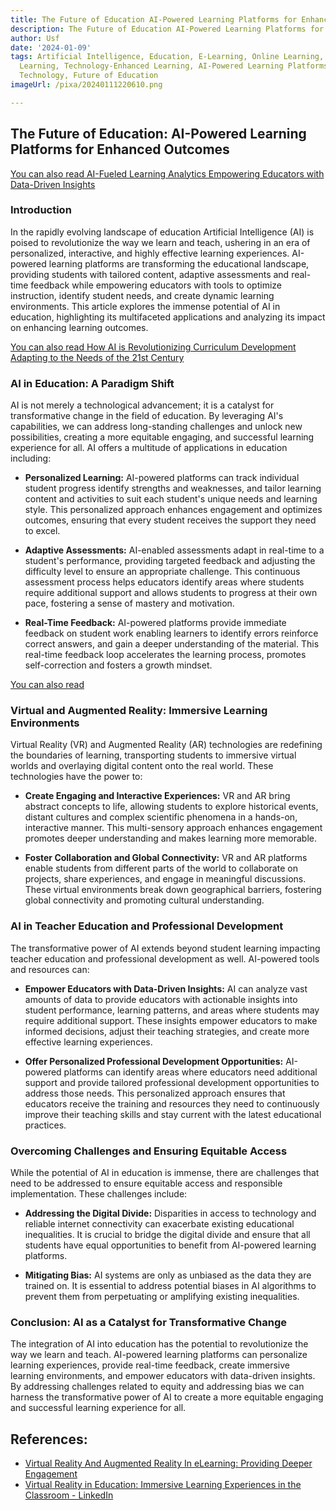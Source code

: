 ```yaml
---
title: The Future of Education AI-Powered Learning Platforms for Enhanced Outcomes
description: The Future of Education AI-Powered Learning Platforms for Enhanced Outcomes
author: Usf
date: '2024-01-09'
tags: Artificial Intelligence, Education, E-Learning, Online Learning, Personalized
  Learning, Technology-Enhanced Learning, AI-Powered Learning Platforms, Educational
  Technology, Future of Education
imageUrl: /pixa/20240111220610.png

---
```

## **The Future  of  Education: AI-Powered Learning  Platforms for  Enhanced Outcomes**

[You can also  read AI-Fueled Learning Analytics Empowering Educators  with Data-Driven Insights](AI-Fueled%20Learning%20Analytics%20Empowering%20Educators%20with%20Data-Driven%20Insights)


### **Introduction**

In the rapidly evolving landscape of education Artificial Intelligence (AI) is  poised to  revolutionize the way we learn and teach, ushering in an era of personalized, interactive, and highly effective learning  experiences. AI-powered learning platforms are transforming the educational landscape, providing students with tailored content,  adaptive assessments and real-time feedback while empowering  educators with tools to optimize instruction, identify student needs, and create dynamic learning environments. This article explores the  immense potential of AI in education, highlighting its multifaceted applications and analyzing its impact on enhancing learning outcomes.

[You can also read How AI  is Revolutionizing  Curriculum Development Adapting to the Needs  of the 21st Century](How%20AI%20is%20Revolutionizing%20Curriculum%20Development%20Adapting%20to%20the%20Needs%20of%20the%2021st%20Century)


### **AI in Education: A Paradigm Shift**

AI is  not merely a technological advancement; it is a catalyst for transformative  change in the field of education. By leveraging AI's capabilities,  we can address long-standing challenges  and unlock new possibilities, creating  a more equitable engaging, and successful learning experience for all. AI  offers a multitude of applications in education including:

- **Personalized Learning:** AI-powered platforms can track individual student progress identify strengths and  weaknesses, and tailor learning content and activities to suit each student's unique needs and learning style. This personalized approach enhances engagement and  optimizes outcomes, ensuring that every student receives the support they need  to excel.

- **Adaptive Assessments:** AI-enabled assessments adapt in real-time to a student's performance,  providing targeted feedback and adjusting the difficulty level to ensure an appropriate challenge.  This continuous assessment process helps educators identify areas where students require additional support and allows students to progress at their own pace, fostering a sense of mastery and motivation.

- **Real-Time Feedback:**  AI-powered platforms provide immediate feedback on student work enabling learners to identify errors  reinforce correct answers, and  gain a deeper  understanding of the material. This real-time feedback loop  accelerates the learning process, promotes self-correction and fosters  a growth mindset.

[You can also read ]()


### **Virtual  and Augmented Reality: Immersive Learning Environments**

Virtual Reality (VR) and Augmented Reality (AR) technologies are redefining the boundaries of learning, transporting students to  immersive virtual worlds and overlaying digital  content onto the real world. These technologies have the power to:

- **Create Engaging and Interactive Experiences:** VR and AR bring abstract  concepts to life, allowing students to explore historical events, distant  cultures and complex scientific phenomena in a hands-on, interactive manner.  This multi-sensory approach enhances engagement promotes deeper understanding and  makes learning more memorable.

- **Foster Collaboration and Global Connectivity:** VR  and AR platforms enable students from different parts of the world to collaborate on projects, share experiences, and engage in meaningful discussions. These virtual environments break down geographical barriers, fostering global  connectivity  and promoting cultural understanding.

### **AI in Teacher Education and Professional Development**

The transformative  power of AI  extends beyond student learning impacting teacher education and professional development as well. AI-powered tools and  resources can:

- **Empower Educators with Data-Driven Insights:** AI can analyze vast amounts of data to  provide educators with actionable insights  into student  performance, learning patterns,  and  areas where students  may require additional support. These insights empower educators  to make informed decisions, adjust their teaching strategies, and create more effective learning experiences.

- **Offer Personalized Professional Development Opportunities:** AI-powered platforms can identify  areas where educators need additional support  and provide tailored professional development opportunities to address those  needs. This personalized approach ensures that educators receive the  training and resources they need to continuously improve their teaching skills and  stay current with the latest educational practices.

### **Overcoming Challenges and Ensuring Equitable Access**

While the potential of AI in  education is immense, there are challenges that need to be  addressed to ensure equitable access  and responsible implementation. These challenges include:

- **Addressing the Digital Divide:** Disparities in access to technology  and reliable internet connectivity can  exacerbate existing educational inequalities. It is crucial to bridge the digital divide and ensure  that all students have equal opportunities to benefit from  AI-powered learning platforms.

- **Mitigating Bias:** AI systems are only as unbiased as the data they are trained on. It is essential to address potential biases in AI algorithms to prevent them from perpetuating or amplifying existing inequalities.

###  **Conclusion: AI as a  Catalyst for Transformative Change**

The integration of AI into education  has the potential to revolutionize the way we learn and teach.  AI-powered learning platforms can personalize learning experiences, provide real-time feedback, create immersive learning environments, and empower educators with data-driven insights. By addressing  challenges related  to  equity and  addressing  bias we can harness  the transformative power of AI to create  a more  equitable engaging and successful learning experience for all.

## References:
- [Virtual Reality And Augmented Reality In eLearning: Providing Deeper Engagement](https://elearningindustry.com/virtual-reality-and-augmented-reality-in-elearning-providing-deeper-engagement)
- [Virtual Reality in Education: Immersive Learning Experiences in the Classroom - LinkedIn](https://www.linkedin.com/pulse/virtual-reality-education-immersive-learning-jkvof?trk=public_post)
